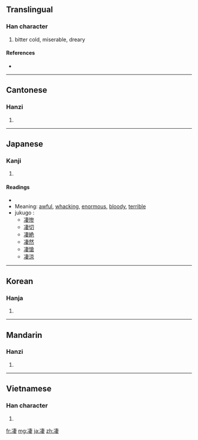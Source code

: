{{also|淒}}
==Translingual==

===Han character===
{{Han char|rn=15|rad=冫|as=08|sn=10|four=3514<sub>4</sub>|canj=戈一十中女 (IMJLV)}}

# bitter cold, miserable, dreary

====References====
* {{Han ref|kx=0132.330|dkj=01657|dj=0296.220|hdz=10299.010|uh=51C4|ud=20932|bh=D0E2|bd=53474}}

----

==Cantonese==

===Hanzi===
{{yue-hanzi|jyut=|y=chai1}}

# {{defn|Cantonese|sort=冫08}}

----

==Japanese==

===Kanji===
{{ja-kanji|grade=|rs=冫08}}

# {{defn|Japanese|sort=冫08}}

====Readings====
* {{ja-readings|on=[[せい]] (sei)|kun=[[さむい]] (samui), [[すさまじい]] (susamajii), [[すごい]] (sugoi)}}
* Meaning: [[awful]], [[whacking]], [[enormous]], [[bloody]], [[terrible]]
* jukugo<!--熟語 in English?-->:
** [[凄惨]]
** [[凄切]]
** [[凄絶]]
** [[凄然]]
** [[凄愴]]
** [[凄涼]]

----

==Korean==

===Hanja===
{{ko-hanja|hangeul=처|rv=cheo|mr=ch'ŏ}}

# {{defn|Korean|sort=冫08}}

----

==Mandarin==

===Hanzi===
{{cmn-hanzi|pin=[[qī]] ([[qi1]])|wg=ch'i<sup>1</sup>}}

# {{defn|Mandarin|sort=冫08}}

----

==Vietnamese==

===Han character===
{{vi-hantu|[[thê]]|rs=冫08}}

# {{defn|Vietnamese|sort=冫08}}

[[fr:凄]]
[[mg:凄]]
[[ja:凄]]
[[zh:凄]]